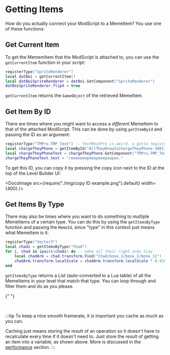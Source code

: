 
# Getting Items

How do you actually connect your ModScript to a MemeItem? You use one of these functions:

## Get Current Item

To get the MememItem that the ModScript is attached to, you can use the `getCurrentItem` function in your script:

```lua {2}
registerType("SpriteRenderer")
local datBoi = getCurrentItem()
local datBoiSpriteRenderer = datBoi.GetComponent("SpriteRenderer")
datBoiSpriteRenderer.flipX = true
```

`getCurrentItem` returns the `GameObject` of the retrieved MemeItem.

## Get Item By ID

There are times where you might want to access a _different_ MemeItem to that of the attached ModScript. This can be done by using `getItemById` and passing the ID as an argument:

```lua {2}
registerType("TMPro.TMP_Text") -- TextMeshPro is weird, u gotta register like this. TMP_Text is the base type of all TextMeshPro components, apply similar logic to other erroring things in the future ig.
local chargeTheyPhone = getItemById("AllTheyKnowIsChargeTheyPhone-388114-933a")
local chargeTheyPhoneText = chargeTheyPhone.GetComponent("TMPro.TMP_Text")
chargeTheyPhoneText.text = "reeeeeeepeeepeeepoopoo."
```

To get this ID, you can copy it by pressing the copy icon next to the ID at the top of the Level Builder UI:

<DocsImage src={require("./img/copy ID example.png").default} width={400} />

## Get Items By Type

There may also be times where you want to do something to multiple MemeItems of a certain type. You can do this by using the `getItemsByType` function and passing the `MemeId`, since "type" in this context just means what MemeItem is it:

```lua {2}
registerType("Vector3")
local chads = getItemsByType("Chad")
for i, chad in ipairs(chads) do -- make all their right arms tiny
    local chadArm = chad.transform.Find("Chad/bone_1/bone_2/bone_11") -- transform is a special type that comes pre-registered so you don't have to :0
    chadArm.transform.localScale = chadArm.transform.localScale * 0.420
end
```

`getItemsByType` returns a List (auto-converted to a Lua table) of all the MemeItems in your level that match that type. You can loop through and filter them and do as you please.

{" "}

<br />

:::tip
To keep a nice smooth framerate, it is important you cache as much as you can.

Caching just means storing the result of an operation so it doesn't have to recalculate every time if it doesn't need to. Just store the result of getting an item into a variable, as shown above. More is discussed in the [performance](/docs/guides/performance#caching) section.
:::
